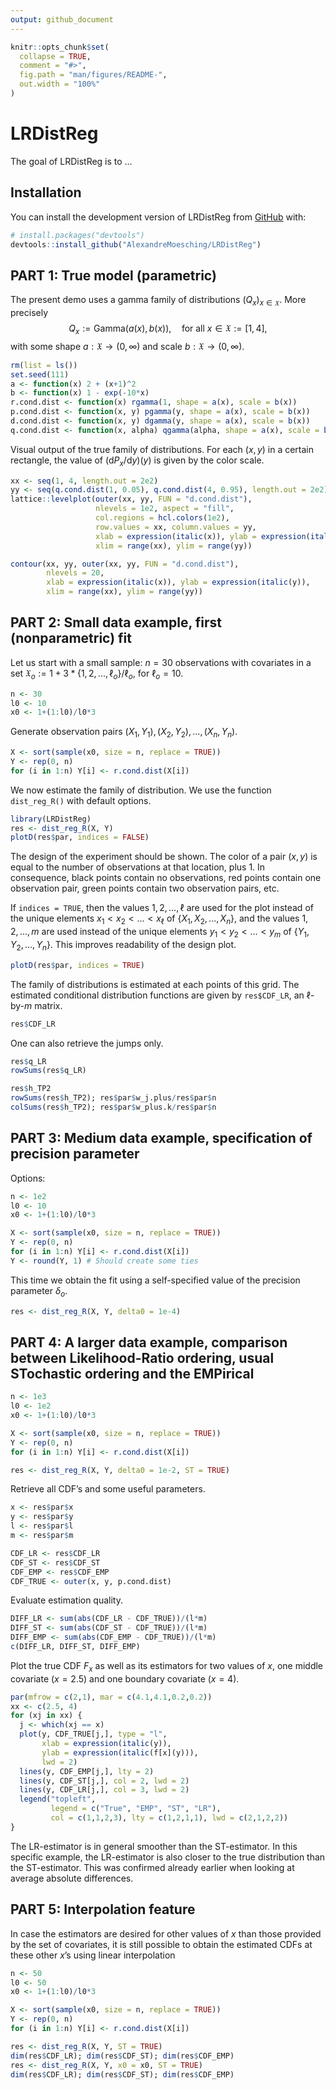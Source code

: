 ```yaml
---
output: github_document
---
```


<!-- README.md is generated from README.Rmd. Please edit that file -->

```r
knitr::opts_chunk$set(
  collapse = TRUE,
  comment = "#>",
  fig.path = "man/figures/README-",
  out.width = "100%"
)
```

# LRDistReg

<!-- badges: start -->
<!-- badges: end -->

The goal of LRDistReg is to ...

## Installation

You can install the development version of LRDistReg from [GitHub](https://github.com/) with:

``` r
# install.packages("devtools")
devtools::install_github("AlexandreMoesching/LRDistReg")
```

## PART 1: True model (parametric)

The present demo uses a gamma family of distributions $(Q_x)_{x\in \mathfrak{X}}$. More precisely
$$
Q_x := \mathrm{Gamma}\bigl(a(x), b(x)\bigr),\quad \text{for all}\ x \in \mathfrak{X} := [1,4],
$$
with some shape $a: \mathfrak{X} \to (0,\infty)$ and scale $b: \mathfrak{X} \to (0,\infty)$.
```r
rm(list = ls())
set.seed(111)
a <- function(x) 2 + (x+1)^2
b <- function(x) 1 - exp(-10*x)
r.cond.dist <- function(x) rgamma(1, shape = a(x), scale = b(x))
p.cond.dist <- function(x, y) pgamma(y, shape = a(x), scale = b(x))
d.cond.dist <- function(x, y) dgamma(y, shape = a(x), scale = b(x))
q.cond.dist <- function(x, alpha) qgamma(alpha, shape = a(x), scale = b(x))
```

Visual output of the true family of distributions. For each $(x,y)$ in a certain rectangle, the value of $(\mathrm{d}P_x/\mathrm{d}y)(y)$ is given by the color scale.
```r
xx <- seq(1, 4, length.out = 2e2)
yy <- seq(q.cond.dist(1, 0.05), q.cond.dist(4, 0.95), length.out = 2e2)
lattice::levelplot(outer(xx, yy, FUN = "d.cond.dist"), 
                   nlevels = 1e2, aspect = "fill",
                   col.regions = hcl.colors(1e2),
                   row.values = xx, column.values = yy,
                   xlab = expression(italic(x)), ylab = expression(italic(y)),
                   xlim = range(xx), ylim = range(yy))

contour(xx, yy, outer(xx, yy, FUN = "d.cond.dist"),
        nlevels = 20,
        xlab = expression(italic(x)), ylab = expression(italic(y)),
        xlim = range(xx), ylim = range(yy))
```

## PART 2: Small data example, first (nonparametric) fit

Let us start with a small sample: $n = 30$ observations with covariates in a set $\mathfrak{X}_o := 1 + 3*\{1,2,...,\ell_o\}/\ell_o$, for $\ell_o = 10$.
```r
n <- 30
l0 <- 10
x0 <- 1+(1:l0)/l0*3
```

Generate observation pairs $(X_1,Y_1),(X_2,Y_2),...,(X_n,Y_n)$.
```r
X <- sort(sample(x0, size = n, replace = TRUE))
Y <- rep(0, n)
for (i in 1:n) Y[i] <- r.cond.dist(X[i])
```

We now estimate the family of distribution. We use the function `dist_reg_R()` with default options.
```r
library(LRDistReg)
res <- dist_reg_R(X, Y)
plotD(res$par, indices = FALSE)
```

The design of the experiment should be shown. The color of a pair $(x,y)$ is equal to the number of observations at that location, plus 1. In consequence, black points contain no observations, red points contain one observation pair, green points contain two observation pairs, etc.

If `indices = TRUE`, then the values $1,2,...,\ell$ are used for the plot instead of the unique elements $x_1 < x_2 < ... < x_\ell$ of $\{X_1,X_2,...,X_n\}$, and the values $1,2,...,m$ are used instead of the unique elements $y_1 < y_2 < ... < y_m$ of $\{Y_1,Y_2,...,Y_n\}$. This improves readability of the design plot.
```r
plotD(res$par, indices = TRUE)
```

The family of distributions is estimated at each points of this grid. The estimated conditional distribution functions are given by `res$CDF_LR`, an $\ell$-by-$m$ matrix.
```r
res$CDF_LR
```

One can also retrieve the jumps only.
```r
res$q_LR
rowSums(res$q_LR)

res$h_TP2
rowSums(res$h_TP2); res$par$w_j.plus/res$par$n
colSums(res$h_TP2); res$par$w_plus.k/res$par$n
```

## PART 3: Medium data example, specification of precision parameter

Options:
```r
n <- 1e2
l0 <- 10
x0 <- 1+(1:l0)/l0*3

X <- sort(sample(x0, size = n, replace = TRUE))
Y <- rep(0, n)
for (i in 1:n) Y[i] <- r.cond.dist(X[i])
Y <- round(Y, 1) # Should create some ties
```

This time we obtain the fit using a self-specified value of the precision parameter $\delta_o$.
```r
res <- dist_reg_R(X, Y, delta0 = 1e-4)
```

## PART 4: A larger data example, comparison between Likelihood-Ratio ordering, usual STochastic ordering and the EMPirical

```r
n <- 1e3
l0 <- 1e2
x0 <- 1+(1:l0)/l0*3

X <- sort(sample(x0, size = n, replace = TRUE))
Y <- rep(0, n)
for (i in 1:n) Y[i] <- r.cond.dist(X[i])

res <- dist_reg_R(X, Y, delta0 = 1e-2, ST = TRUE)
```

Retrieve all CDF's and some useful parameters.
```r
x <- res$par$x
y <- res$par$y
l <- res$par$l
m <- res$par$m

CDF_LR <- res$CDF_LR
CDF_ST <- res$CDF_ST
CDF_EMP <- res$CDF_EMP
CDF_TRUE <- outer(x, y, p.cond.dist)
```

Evaluate estimation quality.
```r
DIFF_LR <- sum(abs(CDF_LR - CDF_TRUE))/(l*m)
DIFF_ST <- sum(abs(CDF_ST - CDF_TRUE))/(l*m)
DIFF_EMP <- sum(abs(CDF_EMP - CDF_TRUE))/(l*m)
c(DIFF_LR, DIFF_ST, DIFF_EMP)
```

Plot the true CDF $F_x$ as well as its estimators for two values of $x$, one 
middle covariate ($x = 2.5$) and one boundary covariate ($x = 4$).
```r
par(mfrow = c(2,1), mar = c(4.1,4.1,0.2,0.2))
xx <- c(2.5, 4)
for (xj in xx) {
  j <- which(xj == x)
  plot(y, CDF_TRUE[j,], type = "l",
       xlab = expression(italic(y)),
       ylab = expression(italic(f[x](y))),
       lwd = 2)
  lines(y, CDF_EMP[j,], lty = 2)
  lines(y, CDF_ST[j,], col = 2, lwd = 2)
  lines(y, CDF_LR[j,], col = 3, lwd = 2)
  legend("topleft", 
         legend = c("True", "EMP", "ST", "LR"),
         col = c(1,1,2,3), lty = c(1,2,1,1), lwd = c(2,1,2,2))
}
```

The LR-estimator is in general smoother than the ST-estimator. In this specific example, the LR-estimator is also closer to the true distribution than the ST-estimator. This was confirmed already earlier when looking at average absolute differences. 

## PART 5: Interpolation feature

In case the estimators are desired for other values of $x$ than those provided by the set of covariates, it is still possible to obtain the estimated CDFs at these other $x$'s using linear interpolation
```r
n <- 50
l0 <- 50
x0 <- 1+(1:l0)/l0*3

X <- sort(sample(x0, size = n, replace = TRUE))
Y <- rep(0, n)
for (i in 1:n) Y[i] <- r.cond.dist(X[i])

res <- dist_reg_R(X, Y, ST = TRUE)
dim(res$CDF_LR); dim(res$CDF_ST); dim(res$CDF_EMP)
res <- dist_reg_R(X, Y, x0 = x0, ST = TRUE)
dim(res$CDF_LR); dim(res$CDF_ST); dim(res$CDF_EMP)
```
